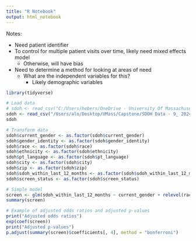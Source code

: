```yaml
---
title: "R Notebook"
output: html_notebook
---
```


Notes: 

- Need patient identifier
- To control for multiple patient visits over time, likely need mixed effects 
  model
  - Otherwise, will have bias
- Need to determine a method for looking at areas of need
  - What are the independent variables for this?
    - Likely demographic variables


```r
library(tidyverse)
```

```r
# Load data
# sdoh <- read_csv("C:/Users/hebers/OneDrive - University Of Massachusetts Medical School/Documents/UMass Projects/sdoh-lo/SDOH Data - September 2024.csv")
sdoh <- read_csv("/Users/alo/Desktop/UMass/Capstone/SDOH Data - 9_ 2024 workthrough.csv") #Alex's directory!
sdoh
```

```r
# Transform data
sdoh$current_gender <- as.factor(sdoh$current_gender)
sdoh$gender_identity <- as.factor(sdoh$gender_identity)
sdoh$race <- as.factor(sdoh$race)
sdoh$ethnicity <- as.factor(sdoh$ethnicity)
sdoh$pt_language <- as.factor(sdoh$pt_language)
sdoh$city <- as.factor(sdoh$city)
sdoh$zip <- as.factor(sdoh$zip)
sdoh$sdoh_within_last_12_months <- as.factor(sdoh$sdoh_within_last_12_months)
sdoh$screen_status <- as.factor(sdoh$screen_status)
```

```r
# Simple model
screen <- glm(sdoh_within_last_12_months ~ current_gender + relevel(race, ref = "White"), family = "binomial", data = sdoh)
summary(screen)
```

```r
# Example of adjusted odds ratios and adjusted p-values
print("Adjusted odds ratios")
exp(coef(screen))
print("Adjusted p-values")
p.adjust(summary(screen)$coefficients[, 4], method = "bonferroni")
```

